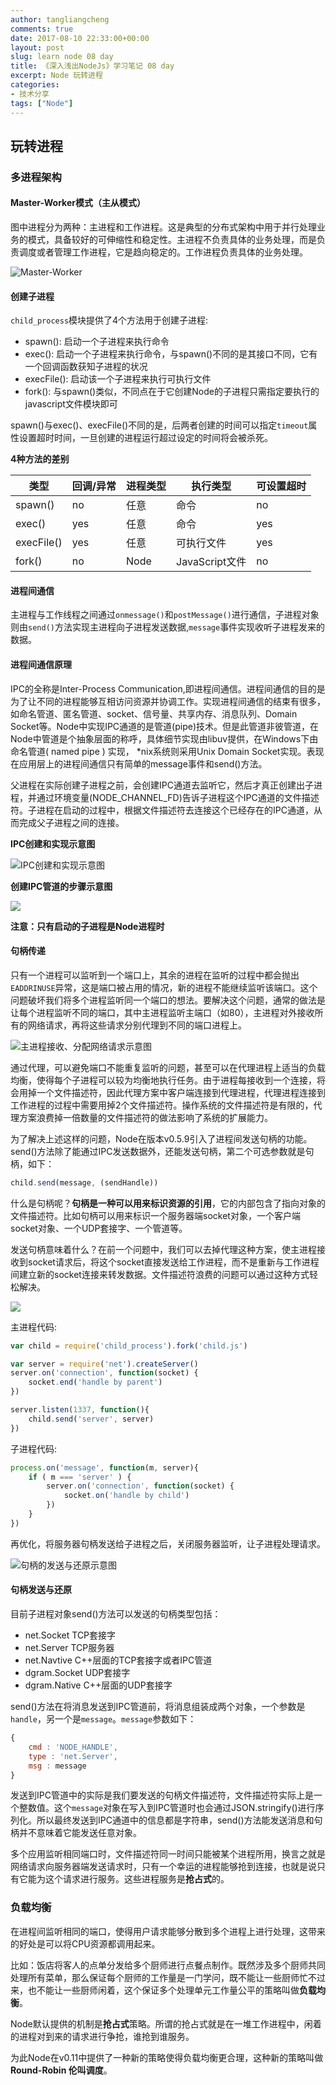 ```yaml
---
author: tangliangcheng
comments: true
date: 2017-08-10 22:33:00+00:00
layout: post
slug: learn node 08 day
title: 《深入浅出NodeJs》学习笔记 08 day
excerpt: Node 玩转进程
categories:
- 技术分享
tags: ["Node"]
---
```


## 玩转进程

### 多进程架构

#### Master-Worker模式（主从模式）

图中进程分为两种：主进程和工作进程。这是典型的分布式架构中用于并行处理业务的模式，具备较好的可伸缩性和稳定性。主进程不负责具体的业务处理，而是负责调度或者管理工作进程，它是趋向稳定的。工作进程负责具体的业务处理。

![Master-Worker](https://github.com/rubickecho/learn-nodejs-notes/blob/master/%E7%A4%BA%E6%84%8F%E5%9B%BE/%E7%8E%A9%E8%BD%AC%E8%BF%9B%E7%A8%8B/Master-Worder%E6%A8%A1%E5%BC%8F.png?raw=true)

#### 创建子进程

`child_process`模块提供了4个方法用于创建子进程:

* spawn(): 启动一个子进程来执行命令
* exec(): 启动一个子进程来执行命令，与spawn()不同的是其接口不同，它有一个回调函数获知子进程的状况
* execFile(): 启动该一个子进程来执行可执行文件
* fork(): 与spawn()类似，不同点在于它创建Node的子进程只需指定要执行的javascript文件模块即可

spawn()与exec()、execFile()不同的是，后两者创建的时间可以指定`timeout`属性设置超时时间，一旦创建的进程运行超过设定的时间将会被杀死。

**4种方法的差别**

| 类型 | 回调/异常 | 进程类型 | 执行类型 | 可设置超时 |
| - | - | - | - | - |
| spawn() | no | 任意 | 命令 | no |
| exec() | yes | 任意 | 命令 | yes |
| execFile() | yes | 任意 | 可执行文件 | yes |
| fork() | no | Node | JavaScript文件 | no |

#### 进程间通信

主进程与工作线程之间通过`onmessage()`和`postMessage()`进行通信，子进程对象则由`send()`方法实现主进程向子进程发送数据,`message`事件实现收听子进程发来的数据。

#### 进程间通信原理

IPC的全称是Inter-Process Communication,即进程间通信。进程间通信的目的是为了让不同的进程能够互相访问资源并协调工作。实现进程间通信的结束有很多，如命名管道、匿名管道、socket、信号量、共享内存、消息队列、Domain Socket等。Node中实现IPC通道的是管道(pipe)技术。但是此管道非彼管道，在Node中管道是个抽象层面的称呼，具体细节实现由libuv提供，在Windows下由命名管道( named pipe ) 实现， *nix系统则采用Unix Domain Socket实现。表现在应用层上的进程间通信只有简单的message事件和send()方法。

父进程在实际创建子进程之前，会创建IPC通道去监听它，然后才真正创建出子进程，并通过环境变量(NODE_CHANNEL_FD)告诉子进程这个IPC通道的文件描述符。子进程在启动的过程中，根据文件描述符去连接这个已经存在的IPC通道，从而完成父子进程之间的连接。

**IPC创建和实现示意图**

![IPC创建和实现示意图](https://github.com/rubickecho/learn-nodejs-notes/blob/master/%E7%A4%BA%E6%84%8F%E5%9B%BE/%E7%8E%A9%E8%BD%AC%E8%BF%9B%E7%A8%8B/IPC%E5%88%9B%E5%BB%BA%E5%92%8C%E5%AE%9E%E7%8E%B0%E7%A4%BA%E6%84%8F%E5%9B%BE.png?raw=true)

**创建IPC管道的步骤示意图**

![](https://github.com/rubickecho/learn-nodejs-notes/blob/master/%E7%A4%BA%E6%84%8F%E5%9B%BE/%E7%8E%A9%E8%BD%AC%E8%BF%9B%E7%A8%8B/%E5%88%9B%E5%BB%BAIPC%E7%AE%A1%E9%81%93%E7%9A%84%E6%AD%A5%E9%AA%A4%E7%A4%BA%E6%84%8F%E5%9B%BE.png?raw=true)

**注意：只有启动的子进程是Node进程时**

#### 句柄传递

只有一个进程可以监听到一个端口上，其余的进程在监听的过程中都会抛出`EADDRINUSE`异常，这是端口被占用的情况，新的进程不能继续监听该端口。这个问题破坏我们将多个进程监听同一个端口的想法。要解决这个问题，通常的做法是让每个进程监听不同的端口，其中主进程监听主端口（如80），主进程对外接收所有的网络请求，再将这些请求分别代理到不同的端口进程上。

![主进程接收、分配网络请求示意图](https://github.com/rubickecho/learn-nodejs-notes/blob/master/%E7%A4%BA%E6%84%8F%E5%9B%BE/%E7%8E%A9%E8%BD%AC%E8%BF%9B%E7%A8%8B/%E4%B8%BB%E8%BF%9B%E7%A8%8B%E6%8E%A5%E6%94%B6%E3%80%81%E5%88%86%E9%85%8D%E7%BD%91%E7%BB%9C%E8%AF%B7%E6%B1%82%E7%A4%BA%E6%84%8F%E5%9B%BE.png?raw=true)

通过代理，可以避免端口不能重复监听的问题，甚至可以在代理进程上适当的负载均衡，使得每个子进程可以较为均衡地执行任务。由于进程每接收到一个连接，将会用掉一个文件描述符，因此代理方案中客户端连接到代理进程，代理进程连接到工作进程的过程中需要用掉2个文件描述符。操作系统的文件描述符是有限的，代理方案浪费掉一倍数量的文件描述符的做法影响了系统的扩展能力。

为了解决上述这样的问题，Node在版本v0.5.9引入了进程间发送句柄的功能。send()方法除了能通过IPC发送数据外，还能发送句柄，第二个可选参数就是句柄，如下：

```js
child.send(message, (sendHandle))
```

什么是句柄呢？**句柄是一种可以用来标识资源的引用**，它的内部包含了指向对象的文件描述符。比如句柄可以用来标识一个服务器端socket对象，一个客户端socket对象、一个UDP套接字、一个管道等。

发送句柄意味着什么？在前一个问题中，我们可以去掉代理这种方案，使主进程接收到socket请求后，将这个socket直接发送给工作进程，而不是重新与工作进程间建立新的socket连接来转发数据。文件描述符浪费的问题可以通过这种方式轻松解决。

![](https://github.com/rubickecho/learn-nodejs-notes/blob/master/%E7%A4%BA%E6%84%8F%E5%9B%BE/%E7%8E%A9%E8%BD%AC%E8%BF%9B%E7%A8%8B/%E4%B8%BB%E8%BF%9B%E7%A8%8B%E5%B0%86%E8%AF%B7%E6%B1%82%E5%8F%91%E9%80%81%E7%BB%99%E5%B7%A5%E4%BD%9C%E8%BF%9B%E7%A8%8B%202.png?raw=true)


主进程代码:

```js
var child = require('child_process').fork('child.js')

var server = require('net').createServer()
server.on('connection', function(socket) {
    socket.end('handle by parent')
})

server.listen(1337, function(){
    child.send('server', server)
})
```

子进程代码:

```js
process.on('message', function(m, server){
    if ( m === 'server' ) {
        server.on('connection', function(socket) {
            socket.on('handle by child')
        })
    }
})
```

再优化，将服务器句柄发送给子进程之后，关闭服务器监听，让子进程处理请求。

![句柄的发送与还原示意图](https://github.com/rubickecho/learn-nodejs-notes/blob/master/%E7%A4%BA%E6%84%8F%E5%9B%BE/%E7%8E%A9%E8%BD%AC%E8%BF%9B%E7%A8%8B/%E5%8F%A5%E6%9F%84%E7%9A%84%E5%8F%91%E9%80%81%E4%B8%8E%E8%BF%98%E5%8E%9F%E7%A4%BA%E6%84%8F%E5%9B%BE.png?raw=true)

#### 句柄发送与还原

目前子进程对象send()方法可以发送的句柄类型包括：

* net.Socket TCP套接字
* net.Server TCP服务器
* net.Navtive C++层面的TCP套接字或者IPC管道
* dgram.Socket UDP套接字
* dgram.Native C++层面的UDP套接字

send()方法在将消息发送到IPC管道前，将消息组装成两个对象，一个参数是`handle`，另一个是`message`。`message`参数如下：

```js
{
    cmd : 'NODE_HANDLE',
    type : 'net.Server',
    msg : message
}
```
发送到IPC管道中的实际是我们要发送的句柄文件描述符，文件描述符实际上是一个整数值。这个`message`对象在写入到IPC管道时也会通过JSON.stringify()进行序列化。所以最终发送到IPC通道中的信息都是字符串，send()方法能发送消息和句柄并不意味着它能发送任意对象。

多个应用监听相同端口时，文件描述符同一时间只能被某个进程所用，换言之就是网络请求向服务器端发送请求时，只有一个幸运的进程能够抢到连接，也就是说只有它能为这个请求进行服务。这些进程服务是**抢占式**的。

### 负载均衡

在进程间监听相同的端口，使得用户请求能够分散到多个进程上进行处理，这带来的好处是可以将CPU资源都调用起来。

比如：饭店将客人的点单分发给多个厨师进行点餐点制作。既然涉及多个厨师共同处理所有菜单，那么保证每个厨师的工作量是一门学问，既不能让一些厨师忙不过来，也不能让一些厨师闲着，这个保证多个处理单元工作量公平的策略叫做**负载均衡**。

Node默认提供的机制是**抢占式**策略。所谓的抢占式就是在一堆工作进程中，闲着的进程对到来的请求进行争抢，谁抢到谁服务。

为此Node在v0.11中提供了一种新的策略使得负载均衡更合理，这种新的策略叫做**Round-Robin 伦叫调度**。
